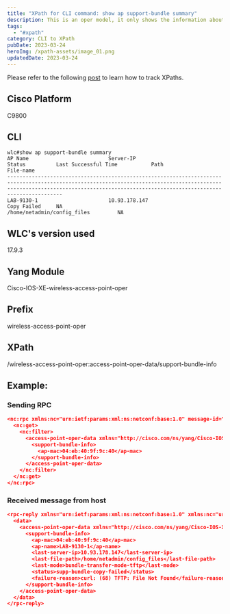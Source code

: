 ```yaml
---
title: "XPath for CLI command: show ap support-bundle summary"
description: This is an oper model, it only shows the information about where APs have uploaded their support bundles - an equivalent of "show ap support-bundle summary"
tags:
  - "#xpath"
category: CLI to XPath
pubDate: 2023-03-24
heroImg: /xpath-assets/image_01.png
updatedDate: 2023-03-24
---
```



<Note>
Please refer to the following <a href="https://dar-fi.com/blog/ios-xe_tracking_xpaths" target="_blank">post</a> to learn how to track XPaths.
</Note>

## Cisco Platform

C9800

## CLI

```CLI
wlc#show ap support-bundle summary                                                                                     
AP Name                          Server-IP                                Status          Last Successful Time           Path                                File-name                                                              
------------------------------------------------------------------------------------------------------------------------------------------------------------------------------------------------------------------------------------
LAB-9130-1                       10.93.178.147                            Copy Failed     NA                             /home/netadmin/config_files         NA
```

## WLC's version used

17.9.3

## Yang Module

Cisco-IOS-XE-wireless-access-point-oper

## Prefix
  
wireless-access-point-oper

## XPath

  
/wireless-access-point-oper:access-point-oper-data/support-bundle-info

## Example:
### Sending RPC

```json
<nc:rpc xmlns:nc="urn:ietf:params:xml:ns:netconf:base:1.0" message-id="urn:uuid:742993ef-e06c-4a4a-8cde-3f78061d0f82">
  <nc:get>
    <nc:filter>
      <access-point-oper-data xmlns="http://cisco.com/ns/yang/Cisco-IOS-XE-wireless-access-point-oper">
        <support-bundle-info>
          <ap-mac>04:eb:40:9f:9c:40</ap-mac>
        </support-bundle-info>
      </access-point-oper-data>
    </nc:filter>
  </nc:get>
</nc:rpc>
```

### Received message from host

```json
<rpc-reply xmlns="urn:ietf:params:xml:ns:netconf:base:1.0" xmlns:nc="urn:ietf:params:xml:ns:netconf:base:1.0" message-id="urn:uuid:742993ef-e06c-4a4a-8cde-3f78061d0f82">
  <data>
    <access-point-oper-data xmlns="http://cisco.com/ns/yang/Cisco-IOS-XE-wireless-access-point-oper">
      <support-bundle-info>
        <ap-mac>04:eb:40:9f:9c:40</ap-mac>
        <ap-name>LAB-9130-1</ap-name>
        <last-server-ip>10.93.178.147</last-server-ip>
        <last-file-path>/home/netadmin/config_files</last-file-path>
        <last-mode>bundle-transfer-mode-tftp</last-mode>
        <status>supp-bundle-copy-failed</status>
        <failure-reason>curl: (68) TFTP: File Not Found</failure-reason>
      </support-bundle-info>
    </access-point-oper-data>
  </data>
</rpc-reply>
```

